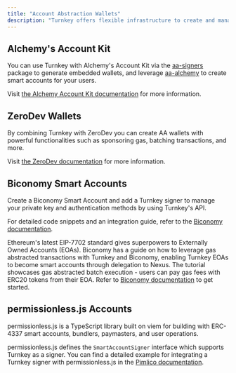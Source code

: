 ```yaml
---
title: "Account Abstraction Wallets"
description: "Turnkey offers flexible infrastructure to create and manage keys. These keys can be used as a signer inside of an [Account Abstraction wallet](https://www.erc4337.io/), and we've partnered with [Alchemy](https://www.alchemy.com/) and [ZeroDev](https://zerodev.app/) to integrate in a few lines of code."
---
```


## Alchemy's Account Kit

You can use Turnkey with Alchemy's Account Kit via the [aa-signers](https://accountkit.alchemy.com/signer/what-is-a-signer) package to generate embedded wallets, and leverage [aa-alchemy](https://accountkit.alchemy.com/signer/custom-signer#implementing-smartaccountsigner) to create smart accounts for your users.

Visit [the Alchemy Account Kit documentation](https://www.alchemy.com/docs/wallets/signer/what-is-a-signer#alchemy-signer) for more information.

## ZeroDev Wallets

By combining Turnkey with ZeroDev you can create AA wallets with powerful functionalities such as sponsoring gas, batching transactions, and more.

Visit [the ZeroDev documentation](https://docs.zerodev.app/sdk/signers/turnkey) for more information.

## Biconomy Smart Accounts

Create a Biconomy Smart Account and add a Turnkey signer to manage your private key and authentication methods by using Turnkey's API.

For detailed code snippets and an integration guide, refer to the [Biconomy documentation](https://docs.biconomy.io/new/getting-started/getting-started).

Ethereum's latest EIP-7702 standard gives superpowers to Externally Owned Accounts (EOAs). Biconomy has a guide on how to leverage gas abstracted transactions with Turnkey and Biconomy, enabling Turnkey EOAs to become smart accounts through delegation to Nexus. The tutorial showcases gas abstracted batch execution - users can pay gas fees with ERC20 tokens from their EOA. Refer to [Biconomy documentation](https://docs.biconomy.io/new/integration-guides/wallets-and-signers/turnkey) to get started.

## permissionless.js Accounts

permissionless.js is a TypeScript library built on viem for building with ERC-4337 smart accounts, bundlers, paymasters, and user operations.

permissionless.js defines the `SmartAccountSigner` interface which supports Turnkey as a signer. You can find a detailed example for integrating a Turnkey signer with permissionless.js in the [Pimlico documentation](https://docs.pimlico.io/permissionless/how-to/signers/turnkey).